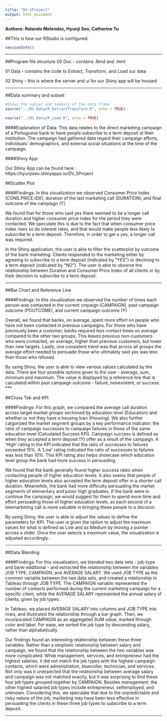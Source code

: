 ```yaml
---
title: "DV_SProject"
output: html_document
---
```


**Authors: Rolando Melendez, Hyunji Seo, Catherine Tu**

##This is how our RStudio is configured:
```r
sessionInfo()
```
***
##Program file structure
  00 Doc - contains .Rmd and .html 
  
  01 Data - contains the code to Extract, Transform, and Load our data 
  
  02 Shiny - this is where the server and ui for our Shiny app will be housed

***  
##Data summary and subset
```r
#Shows the subset and summary of the data frame
source("../01 Data/R_ExtractTransform.R", echo = TRUE)
```
```r
source("../01 Data/R_Load.R", echo = TRUE)
```

####Explanation of Data:
This data relates to the direct marketing campaign of a Portuguese bank to have people subscribe to a term deposit at their institution. The campaign had gathered data regard their campaign efforts, individuals' demographics, and external social situations at the time of the campaign. 

####Shiny App:

Our Shiny App can be found here : https://hyunjiseo.shinyapps.io/DV_SProject

##Scatter Plot

####Findings:
In this visualization we observed Consumer Price Index (CONS.PRICE.IDX), duration of the last marketing call (DURATION), and final outcome of the campiagn (Y).

We found that for those who said yes there seemed to be a longer call duration and higher consumer price index for the period they were contacted. We speculate this is due to the fact that when consumer price index rises so do interest rates, and that would make people less likely to subscribe to a term deposit. Therefore, in order to get a yes, a longer call was required. 

In the Shiny application, the user is able to filter the scatterplot by outcome of the bank marketing. Clients responded to the marketing either by agreeing to subscribe to a term deposit (indicated by "YES") or declining to a term deposit (indicated by "NO"). The user is able to observe the relationship between Duration and Consumer Price Index of all clients or by their decision to subscribe to a term deposit.

***

##Bar Chart and Reference Line

####Findings:
In this visualization we observed the number of times each person was contacted in the current cmpaign (CAMPAIGN), past campaign outcome (POUTCOME), and current campaign outcome (Y)

Overall, we found that banks, on average, spent more effort on people who have not been contacted in previous campaigns. For those who have previously been a customer, banks required less contact times on average compared to the other two groups. This leaves previous non-customers who were contacted, on average, higher than previous customers, but lower than new targets. Lastly, one consistent trend was that across all groups the average effort needed to persuade those who ultimately said yes was less than those who refused. 

By using Shiny, the user is able to view various values calculated by the data. There are four possible options given to the user - average, sum, minimum and maximum. The value is displayed by a reference line that is calculated within past campaign outcome - failure, nonexistent, or success.
***

##Cross Tab and KPI

####Findings:
For this graph, we compared the average call duration across target market groups sectioned by education level (Education) and whether or not they have a housing loan (Housing). We also further catgorized the market segment groups by a key performance indicator: the ratio of campaign successes to campaign failures in those of the same education level (Calculated Success KPI). Campaign success is defined as when they accepted a term deposit (Y) offer as a result of the campaign. A 'High' rating in the KPI indicated that the ratio of successes to failures exceeded 15%. A 'Low' rating indicated the ratio of successes to failures was less than 10%. This KPI rating also helps showcase which education level group the bank had more success in persuading.

We found that the bank generally found higher success rates when contacting people of higher education levels. It also seems that people of higher education levels also accepted the term deposit offer in a shorter call duration. Meanwhile, the bank had more difficulty persuading the market segments of  elementary and junior high graduates. If the bank were to continue the campaign, we would suggest for them to spend more time and effort persuading those of higher education levels, as each second of a telemarketing call is more valuable in bringing these people to a decision.

By using Shiny, the user is able to adjust the values to define the parameters for KPI. The user is given the option to adjust the maximum values for what is defined as Low and as Medium by moving a pointer across a slider. Once the user selects a maximum value, the visualization is adjusted accordingly.

***

##Data Blending 

####Findings:
For this visualization, we blended two data sets - job-type and bank-additional - and extracted the relationship between the variables JOB TYPE, CAMPAIGN, and AVERAGE SALARY. We used JOB TYPE as the common variable between the two data sets, and created a relationship in Tableau through JOB TYPE. The CAMPAIGN variable represented the number of contacts performed during the current marketing campaign for a specific client, while the AVERAGE SALARY represented the annual salary of clients, given by job types.

In Tableau, we placed AVERAGE SALARY into columns and JOB TYPE into rows, and illustrated the relationship through a bar graph. Then, we incorporated CAMPAIGN as an aggregated SUM value, marked through color and label. For ease, we sorted the job type by descending salary, rather than alphabetically.

Our findings found an interesting relationship between these three variables. Rather than a simplistic relationship between salary and campaign, we found that the relationship between the two variables was more complicated. While management, services, and entrepreneur had the highest salaries, it did not match the job types with the highest campaign contacts, which were administration, bluecollar, technician, and services. Not only was it unexpected that the relationship between average salary and campaign was not matched exactly, but it was surprising to find these four job types grouped together by CAMPAIGN. Besides management, the other highest salaried job types include entrepreneur, selfemployed, and unknown. Considering this, we speculate that due to the unpredictable and risky nature of the job, marketing may have been less effective in persuading the clients in these three job types to subscribe to a term deposit.

***
